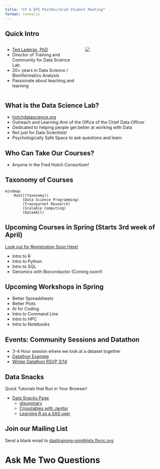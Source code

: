 ```yaml
---
title: "CP & EPI Postdoc/Grad Student Meeting"
format: revealjs
---
```


## Quick Intro

::::{.columns}
:::{.column width="50%"}
- [Ted Laderas, PhD](https://laderast.github.io)
- Director of Training and Community for Data Science Lab
- 20+ years in Data Science / Bioinformatics Analysis
- Passionate about teaching and learning
:::
:::{.column width="50%"}
![](LaderasTed-small.jpg)
:::
::::

## What is the Data Science Lab?

- [hutchdatascience.org](https://hutchdatascience.org)
- Outreach and Learning Arm of the Office of the Chief Data Officer
- Dedicated to helping people get better at working with Data
- Not just for Data Scientists!
- Psychologically Safe Space to ask questions and learn

## Who Can Take Our Courses?

- Anyone in the Fred Hutch Consortium!

## Taxonomy of Courses

```mermaid
mindmap
	Root((Taxonomy))
		(Data Science Programming)
		(Transparent Research)
		(Scalable Computing)
		(Data4All)
```

## Upcoming Courses in Spring (Starts 3rd week of April)

[Look out for Registration Soon Here!](https://hutchdatascience.org/courses)

- Intro to R
- Intro to Python
- Intro to SQL
- Genomics with Bioconductor (Coming soon!)

## Upcoming Workshops in Spring

- Better Spreadsheets
- Better Plots
- AI for Coding
- Intro to Command Line
- Intro to HPC
- Intro to Notebooks

## Events: Community Sessions and Datathon

- 3-4 Hour session where we look at a dataset together
- [Datathon Example](https://datathon2024.netlify.app/)
- [Winter Datathon RSVP 3/14](https://www.addevent.com/event/DT25070870)

## Data Snacks

Quick Tutorials that Run in Your Browser!

- [Data Snacks Page](https://hutchdatascience.org/data_snacks/)
    - [gtsummary](https://hutchdatascience.org/data_snacks/r_snacks/gtsummary.html)
    - [Crosstables with Janitor](https://hutchdatascience.org/data_snacks/r_snacks/janitor.html)
    - [Learning R as a SAS user](https://hutchdatascience.org/data_snacks/r_snacks/sas2r.html)

## Join our Mailing List

Send a blank email to [dasltraining-join@lists.fhcrc.org](mailto:dasltraining-join@lists.fhcrc.org)

# Ask Me Two Questions
